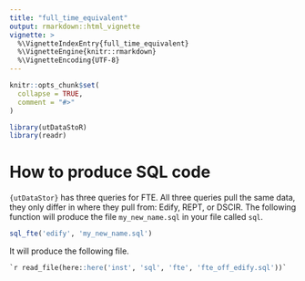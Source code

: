 ```yaml
---
title: "full_time_equivalent"
output: rmarkdown::html_vignette
vignette: >
  %\VignetteIndexEntry{full_time_equivalent}
  %\VignetteEngine{knitr::rmarkdown}
  %\VignetteEncoding{UTF-8}
---
```


```r
knitr::opts_chunk$set(
  collapse = TRUE,
  comment = "#>"
)
```

```r
library(utDataStoR)
library(readr)
```

# How to produce SQL code

`{utDataStor}` has three queries for FTE. All three queries pull the same data, they only differ in where they pull from: Edify, REPT, or DSCIR. The following function will produce the file `my_new_name.sql` in your file called `sql`. 

```r
sql_fte('edify', 'my_new_name.sql')
```

It will produce the following file.
```sql
`r read_file(here::here('inst', 'sql', 'fte', 'fte_off_edify.sql'))`
```


